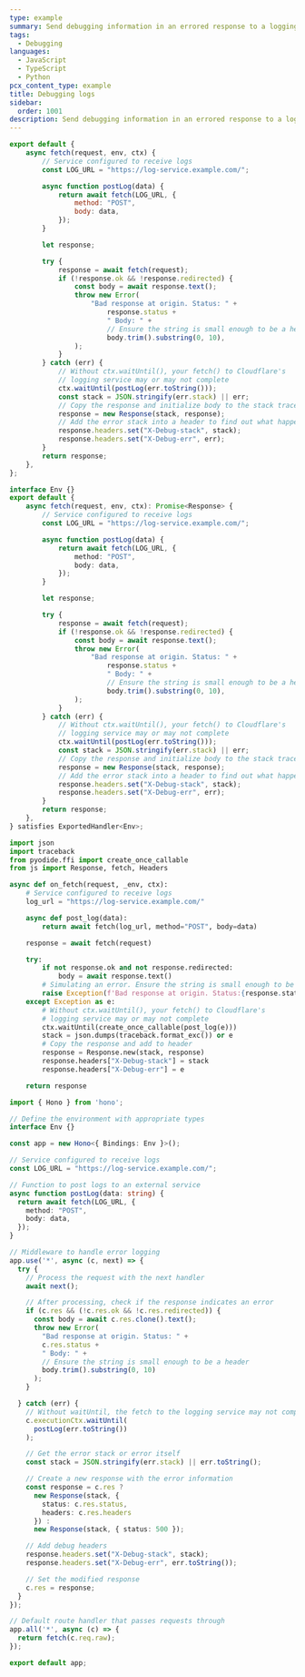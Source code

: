 ```yaml
---
type: example
summary: Send debugging information in an errored response to a logging service.
tags:
  - Debugging
languages:
  - JavaScript
  - TypeScript
  - Python
pcx_content_type: example
title: Debugging logs
sidebar:
  order: 1001
description: Send debugging information in an errored response to a logging service.
---
```



<Tabs syncKey="workersExamples"> <TabItem label="JavaScript" icon="seti:javascript">

```js
export default {
	async fetch(request, env, ctx) {
		// Service configured to receive logs
		const LOG_URL = "https://log-service.example.com/";

		async function postLog(data) {
			return await fetch(LOG_URL, {
				method: "POST",
				body: data,
			});
		}

		let response;

		try {
			response = await fetch(request);
			if (!response.ok && !response.redirected) {
				const body = await response.text();
				throw new Error(
					"Bad response at origin. Status: " +
						response.status +
						" Body: " +
						// Ensure the string is small enough to be a header
						body.trim().substring(0, 10),
				);
			}
		} catch (err) {
			// Without ctx.waitUntil(), your fetch() to Cloudflare's
			// logging service may or may not complete
			ctx.waitUntil(postLog(err.toString()));
			const stack = JSON.stringify(err.stack) || err;
			// Copy the response and initialize body to the stack trace
			response = new Response(stack, response);
			// Add the error stack into a header to find out what happened
			response.headers.set("X-Debug-stack", stack);
			response.headers.set("X-Debug-err", err);
		}
		return response;
	},
};
```

</TabItem> <TabItem label="TypeScript" icon="seti:typescript">

```ts
interface Env {}
export default {
	async fetch(request, env, ctx): Promise<Response> {
		// Service configured to receive logs
		const LOG_URL = "https://log-service.example.com/";

		async function postLog(data) {
			return await fetch(LOG_URL, {
				method: "POST",
				body: data,
			});
		}

		let response;

		try {
			response = await fetch(request);
			if (!response.ok && !response.redirected) {
				const body = await response.text();
				throw new Error(
					"Bad response at origin. Status: " +
						response.status +
						" Body: " +
						// Ensure the string is small enough to be a header
						body.trim().substring(0, 10),
				);
			}
		} catch (err) {
			// Without ctx.waitUntil(), your fetch() to Cloudflare's
			// logging service may or may not complete
			ctx.waitUntil(postLog(err.toString()));
			const stack = JSON.stringify(err.stack) || err;
			// Copy the response and initialize body to the stack trace
			response = new Response(stack, response);
			// Add the error stack into a header to find out what happened
			response.headers.set("X-Debug-stack", stack);
			response.headers.set("X-Debug-err", err);
		}
		return response;
	},
} satisfies ExportedHandler<Env>;
```

</TabItem> <TabItem label="Python" icon="seti:python">

```py
import json
import traceback
from pyodide.ffi import create_once_callable
from js import Response, fetch, Headers

async def on_fetch(request, _env, ctx):
    # Service configured to receive logs
    log_url = "https://log-service.example.com/"

    async def post_log(data):
        return await fetch(log_url, method="POST", body=data)

    response = await fetch(request)

    try:
        if not response.ok and not response.redirected:
            body = await response.text()
        # Simulating an error. Ensure the string is small enough to be a header
        raise Exception(f'Bad response at origin. Status:{response.status} Body:{body.strip()[:10]}')
    except Exception as e:
        # Without ctx.waitUntil(), your fetch() to Cloudflare's
        # logging service may or may not complete
        ctx.waitUntil(create_once_callable(post_log(e)))
        stack = json.dumps(traceback.format_exc()) or e
        # Copy the response and add to header
        response = Response.new(stack, response)
        response.headers["X-Debug-stack"] = stack
        response.headers["X-Debug-err"] = e

    return response
```

</TabItem> <TabItem label="Hono" icon="seti:typescript">

```ts
import { Hono } from 'hono';

// Define the environment with appropriate types
interface Env {}

const app = new Hono<{ Bindings: Env }>();

// Service configured to receive logs
const LOG_URL = "https://log-service.example.com/";

// Function to post logs to an external service
async function postLog(data: string) {
  return await fetch(LOG_URL, {
    method: "POST",
    body: data,
  });
}

// Middleware to handle error logging
app.use('*', async (c, next) => {
  try {
    // Process the request with the next handler
    await next();

    // After processing, check if the response indicates an error
    if (c.res && (!c.res.ok && !c.res.redirected)) {
      const body = await c.res.clone().text();
      throw new Error(
        "Bad response at origin. Status: " +
        c.res.status +
        " Body: " +
        // Ensure the string is small enough to be a header
        body.trim().substring(0, 10)
      );
    }

  } catch (err) {
    // Without waitUntil, the fetch to the logging service may not complete
    c.executionCtx.waitUntil(
      postLog(err.toString())
    );

    // Get the error stack or error itself
    const stack = JSON.stringify(err.stack) || err.toString();

    // Create a new response with the error information
    const response = c.res ?
      new Response(stack, {
        status: c.res.status,
        headers: c.res.headers
      }) :
      new Response(stack, { status: 500 });

    // Add debug headers
    response.headers.set("X-Debug-stack", stack);
    response.headers.set("X-Debug-err", err.toString());

    // Set the modified response
    c.res = response;
  }
});

// Default route handler that passes requests through
app.all('*', async (c) => {
  return fetch(c.req.raw);
});

export default app;
```

</TabItem> </Tabs>
